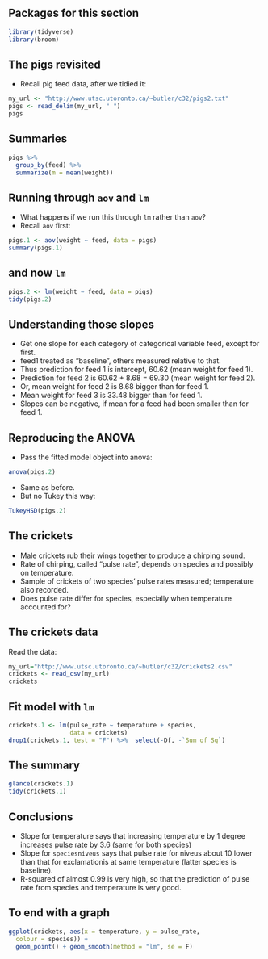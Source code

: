 ## Packages for this section

```r
library(tidyverse)
library(broom)
```


## The pigs revisited

- Recall pig feed data, after we tidied it: 

```r
my_url <- "http://www.utsc.utoronto.ca/~butler/c32/pigs2.txt"
pigs <- read_delim(my_url, " ")
pigs 
```

## Summaries

```r
pigs %>%
  group_by(feed) %>%
  summarize(m = mean(weight))
```

## Running through `aov` and `lm`
- What happens if we run this through `lm` rather than `aov`? 
- Recall `aov` first: 

```r
pigs.1 <- aov(weight ~ feed, data = pigs)
summary(pigs.1)
```

## and now `lm`

```r
pigs.2 <- lm(weight ~ feed, data = pigs)
tidy(pigs.2)
```

## Understanding those slopes
- Get one slope for each category of categorical variable feed, except
for first.
- feed1 treated as “baseline”, others measured relative to that.
- Thus prediction for feed 1 is intercept, 60.62 (mean weight for feed 1).
- Prediction for feed 2 is 60.62 + 8.68 = 69.30 (mean weight for feed 2).
- Or, mean weight for feed 2 is 8.68 bigger than for feed 1.
- Mean weight for feed 3 is 33.48 bigger than for feed 1.
- Slopes can be negative, if mean for a feed had been smaller than for
feed 1.

## Reproducing the ANOVA
- Pass the fitted model object into anova:
```r
anova(pigs.2)
```

- Same as before.
- But no Tukey this way:

```r
TukeyHSD(pigs.2)
```

## The crickets
- Male crickets rub their wings together to produce a chirping sound.
- Rate of chirping, called “pulse rate”, depends on species and possibly
on temperature.
- Sample of crickets of two species’ pulse rates measured; temperature
also recorded.
- Does pulse rate differ for species, especially when temperature
accounted for?

## The crickets data
Read the data:
```r
my_url="http://www.utsc.utoronto.ca/~butler/c32/crickets2.csv"
crickets <- read_csv(my_url)
crickets
```

## Fit model with `lm` 

```r
crickets.1 <- lm(pulse_rate ~ temperature + species, 
                 data = crickets)
drop1(crickets.1, test = "F") %>%  select(-Df, -`Sum of Sq`)
```

## The summary 

```r
glance(crickets.1)
tidy(crickets.1)
```

## Conclusions
- Slope for temperature says that increasing temperature by 1 degree
increases pulse rate by 3.6 (same for both species)
- Slope for `speciesniveus` says that pulse rate for niveus about 10
lower than that for exclamationis at same temperature (latter species
is baseline).
- R-squared of almost 0.99 is very high, so that the prediction of pulse
rate from species and temperature is very good.

## To end with a graph 

```r
ggplot(crickets, aes(x = temperature, y = pulse_rate,
  colour = species)) +
  geom_point() + geom_smooth(method = "lm", se = F)
```

